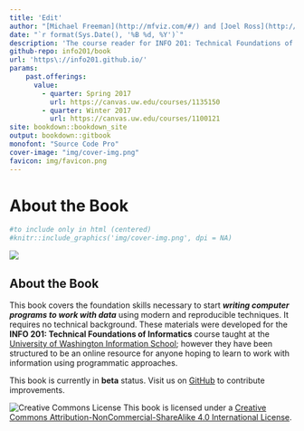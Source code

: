```yaml
---
title: 'Edit'
author: "[Michael Freeman](http://mfviz.com/#/) and [Joel Ross](http://faculty.washington.edu/joelross/)"
date: "`r format(Sys.Date(), '%B %d, %Y')`"
description: 'The course reader for INFO 201: Technical Foundations of Informatics.'
github-repo: info201/book
url: 'https\://info201.github.io/'
params:
    past.offerings:
      value:
        - quarter: Spring 2017
          url: https://canvas.uw.edu/courses/1135150
        - quarter: Winter 2017
          url: https://canvas.uw.edu/courses/1100121
site: bookdown::bookdown_site
output: bookdown::gitbook
monofont: "Source Code Pro"
cover-image: "img/cover-img.png"
favicon: img/favicon.png
---
```

# About the Book {-}


```r
#to include only in html (centered)
#knitr::include_graphics('img/cover-img.png', dpi = NA)
```


![](img/cover-img.png)
<h2>About the Book</h2>


This book covers the foundation skills necessary to start ___writing computer programs to work with data___ using modern and reproducible techniques. It requires no technical background. These materials were developed for the **INFO 201: Technical Foundations of Informatics** course taught at the [University of Washington Information School](https://ischool.uw.edu/); however they have been structured to be an online resource for anyone hoping to learn to work with information using programmatic approaches.

<!-- TODO: Include previous course offerings? -->

<!-- TODO: Include author contact info? -->

<p class="alert alert-warning">This book is currently in **beta** status. Visit us on [GitHub](https://github.com/info201/book) to contribute improvements.</p>

![Creative Commons License](img/index/by-nc-sa.png)
This book is licensed under a [Creative Commons Attribution-NonCommercial-ShareAlike 4.0 International License](http://creativecommons.org/licenses/by-nc-sa/4.0/).
